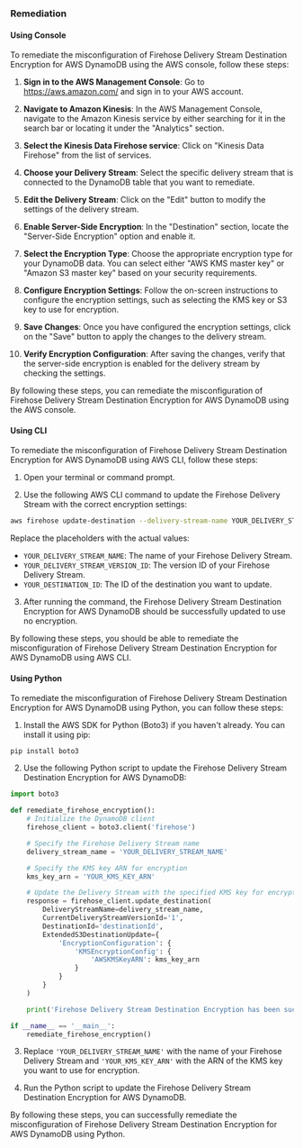 ### Remediation

#### Using Console

To remediate the misconfiguration of Firehose Delivery Stream Destination Encryption for AWS DynamoDB using the AWS console, follow these steps:

1. **Sign in to the AWS Management Console**: Go to https://aws.amazon.com/ and sign in to your AWS account.

2. **Navigate to Amazon Kinesis**: In the AWS Management Console, navigate to the Amazon Kinesis service by either searching for it in the search bar or locating it under the "Analytics" section.

3. **Select the Kinesis Data Firehose service**: Click on "Kinesis Data Firehose" from the list of services.

4. **Choose your Delivery Stream**: Select the specific delivery stream that is connected to the DynamoDB table that you want to remediate.

5. **Edit the Delivery Stream**: Click on the "Edit" button to modify the settings of the delivery stream.

6. **Enable Server-Side Encryption**: In the "Destination" section, locate the "Server-Side Encryption" option and enable it.

7. **Select the Encryption Type**: Choose the appropriate encryption type for your DynamoDB data. You can select either "AWS KMS master key" or "Amazon S3 master key" based on your security requirements.

8. **Configure Encryption Settings**: Follow the on-screen instructions to configure the encryption settings, such as selecting the KMS key or S3 key to use for encryption.

9. **Save Changes**: Once you have configured the encryption settings, click on the "Save" button to apply the changes to the delivery stream.

10. **Verify Encryption Configuration**: After saving the changes, verify that the server-side encryption is enabled for the delivery stream by checking the settings.

By following these steps, you can remediate the misconfiguration of Firehose Delivery Stream Destination Encryption for AWS DynamoDB using the AWS console.

#### Using CLI

To remediate the misconfiguration of Firehose Delivery Stream Destination Encryption for AWS DynamoDB using AWS CLI, follow these steps:

1. Open your terminal or command prompt.

2. Use the following AWS CLI command to update the Firehose Delivery Stream with the correct encryption settings:
   
```bash
aws firehose update-destination --delivery-stream-name YOUR_DELIVERY_STREAM_NAME --current-delivery-stream-version-id YOUR_DELIVERY_STREAM_VERSION_ID --destination-id YOUR_DESTINATION_ID --extended-s3-destination-update '{ "EncryptionConfiguration": { "NoEncryptionConfig": {} } }'
```

Replace the placeholders with the actual values:
- `YOUR_DELIVERY_STREAM_NAME`: The name of your Firehose Delivery Stream.
- `YOUR_DELIVERY_STREAM_VERSION_ID`: The version ID of your Firehose Delivery Stream.
- `YOUR_DESTINATION_ID`: The ID of the destination you want to update.

3. After running the command, the Firehose Delivery Stream Destination Encryption for AWS DynamoDB should be successfully updated to use no encryption.

By following these steps, you should be able to remediate the misconfiguration of Firehose Delivery Stream Destination Encryption for AWS DynamoDB using AWS CLI.

#### Using Python

To remediate the misconfiguration of Firehose Delivery Stream Destination Encryption for AWS DynamoDB using Python, you can follow these steps:

1. Install the AWS SDK for Python (Boto3) if you haven't already. You can install it using pip:
```
pip install boto3
```

2. Use the following Python script to update the Firehose Delivery Stream Destination Encryption for AWS DynamoDB:

```python
import boto3

def remediate_firehose_encryption():
    # Initialize the DynamoDB client
    firehose_client = boto3.client('firehose')

    # Specify the Firehose Delivery Stream name
    delivery_stream_name = 'YOUR_DELIVERY_STREAM_NAME'

    # Specify the KMS key ARN for encryption
    kms_key_arn = 'YOUR_KMS_KEY_ARN'

    # Update the Delivery Stream with the specified KMS key for encryption
    response = firehose_client.update_destination(
        DeliveryStreamName=delivery_stream_name,
        CurrentDeliveryStreamVersionId='1',
        DestinationId='destinationId',
        ExtendedS3DestinationUpdate={
            'EncryptionConfiguration': {
                'KMSEncryptionConfig': {
                    'AWSKMSKeyARN': kms_key_arn
                }
            }
        }
    )

    print('Firehose Delivery Stream Destination Encryption has been successfully updated.')

if __name__ == '__main__':
    remediate_firehose_encryption()
```

3. Replace `'YOUR_DELIVERY_STREAM_NAME'` with the name of your Firehose Delivery Stream and `'YOUR_KMS_KEY_ARN'` with the ARN of the KMS key you want to use for encryption.

4. Run the Python script to update the Firehose Delivery Stream Destination Encryption for AWS DynamoDB.

By following these steps, you can successfully remediate the misconfiguration of Firehose Delivery Stream Destination Encryption for AWS DynamoDB using Python.


